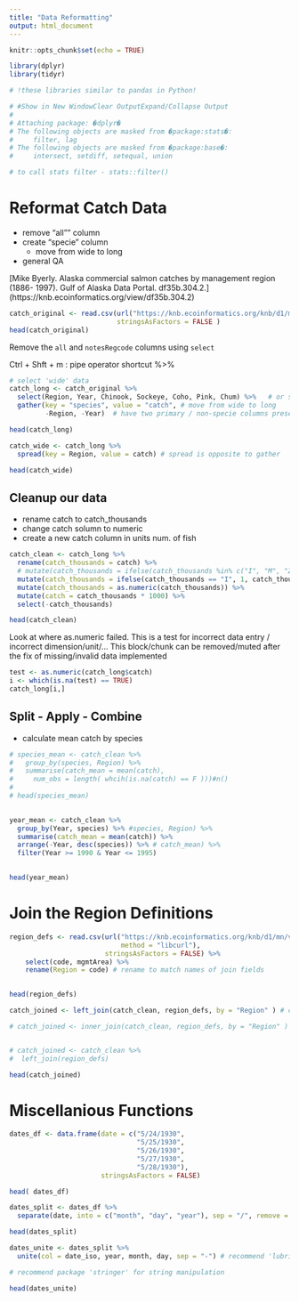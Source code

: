 ```yaml
---
title: "Data Reformatting"
output: html_document
---
```


```r
knitr::opts_chunk$set(echo = TRUE)
```

```r
library(dplyr)
library(tidyr)

# !these libraries similar to pandas in Python!

# #Show in New WindowClear OutputExpand/Collapse Output
# 
# Attaching package: �dplyr�
# The following objects are masked from �package:stats�:
#     filter, lag
# The following objects are masked from �package:base�:
#     intersect, setdiff, setequal, union

# to call stats filter - stats::filter()
```

# Reformat Catch Data

* remove "all"" column
* create "specie" column
    - move from wide to long
* general QA

[Mike Byerly. Alaska commercial salmon catches by management region (1886- 1997). Gulf of Alaska Data Portal. df35b.304.2.] (https://knb.ecoinformatics.org/view/df35b.304.2)


```r
catch_original <- read.csv(url("https://knb.ecoinformatics.org/knb/d1/mn/v2/object/df35b.302.1", method = "libcurl"),
                           stringsAsFactors = FALSE )
head(catch_original)
```

Remove the `all` and `notesRegcode` columns using `select`

Ctrl + Shft + m : pipe operator shortcut %>%

```r
# select 'wide' data
catch_long <- catch_original %>% 
  select(Region, Year, Chinook, Sockeye, Coho, Pink, Chum) %>%   # or select(-All, -notesRegCode) select columns we want
  gather(key = "species", value = "catch", # move from wide to long
         -Region, -Year)  # have two primary / non-specie columns present in new table

head(catch_long)
```


```r
catch_wide <- catch_long %>% 
  spread(key = Region, value = catch) # spread is opposite to gather

head(catch_wide)

```

## Cleanup our data

* rename catch to catch_thousands
* change catch solumn to numeric
* create a new catch column in units num. of fish 
 
```r
catch_clean <- catch_long %>% 
  rename(catch_thousands = catch) %>% 
  # mutate(catch_thousands = ifelse(catch_thousands %in% c("I", "M", "Z"), 1, catch_thousands)) %>%  # this is for more than 1 error
  mutate(catch_thousands = ifelse(catch_thousands == "I", 1, catch_thousands)) %>% 
  mutate(catch_thousands = as.numeric(catch_thousands)) %>% 
  mutate(catch = catch_thousands * 1000) %>% 
  select(-catch_thousands)

head(catch_clean)
```

Look at where as.numeric failed. This is a test for incorrect data entry / incorrect dimension/unit/... 
This block/chunk can be removed/muted after the fix of missing/invalid data implemented 

```r
test <- as.numeric(catch_long$catch)
i <- which(is.na(test) == TRUE)
catch_long[i,]
```

## Split - Apply - Combine

* calculate mean catch by species

```r
# species_mean <- catch_clean %>% 
#   group_by(species, Region) %>% 
#   summarise(catch_mean = mean(catch),
#     num_obs = length( whcih(is.na(catch) == F )))#n()
# 
# head(species_mean)
  

year_mean <- catch_clean %>% 
  group_by(Year, species) %>% #species, Region) %>% 
  summarise(catch_mean = mean(catch)) %>% 
  arrange(-Year, desc(species)) %>% # catch_mean) %>% 
  filter(Year >= 1990 & Year <= 1995) 
  

head(year_mean)
```


# Join the Region Definitions



```r
region_defs <- read.csv(url("https://knb.ecoinformatics.org/knb/d1/mn/v2/object/df35b.303.1",
                            method = "libcurl"),
                        stringsAsFactors = FALSE) %>% 
    select(code, mgmtArea) %>% 
    rename(Region = code) # rename to match names of join fields
    

head(region_defs)

```

```r
catch_joined <- left_join(catch_clean, region_defs, by = "Region" ) # c("Region" = "code"))

# catch_joined <- inner_join(catch_clean, region_defs, by = "Region" ) # c("Region" = "code"))


# catch_joined <- catch_clean %>% 
#  left_join(region_defs)

head(catch_joined)
```



# Miscellanious Functions

```r
dates_df <- data.frame(date = c("5/24/1930",
                                "5/25/1930",
                                "5/26/1930",
                                "5/27/1930",
                                "5/28/1930"),
                       stringsAsFactors = FALSE)

head( dates_df)
```

```r
dates_split <- dates_df %>% 
  separate(date, into = c("month", "day", "year"), sep = "/", remove = F)

head(dates_split)
```

```r
dates_unite <- dates_split %>% 
  unite(col = date_iso, year, month, day, sep = "-") # recommend 'lubridate' package for date manipulation

# recommend package 'stringer' for string manipulation 

head(dates_unite)
```


